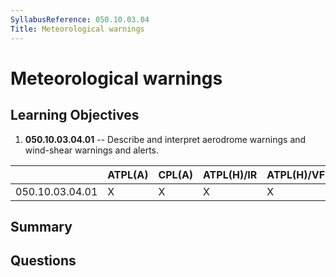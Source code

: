 ```yaml
---
SyllabusReference: 050.10.03.04
Title: Meteorological warnings
---
```


# Meteorological warnings

## Learning Objectives

1. **050.10.03.04.01** -- Describe and interpret aerodrome warnings and wind-shear
   warnings and alerts.

|                 | ATPL(A) | CPL(A) | ATPL(H)/IR | ATPL(H)/VFR | CPL(H) | IR  | CBIR(A) |
| --------------- | ------- | ------ | ---------- | ----------- | ------ | --- | ------- |
| 050.10.03.04.01 | X       | X      | X          | X           | X      | X   | X       |

## Summary

## Questions
